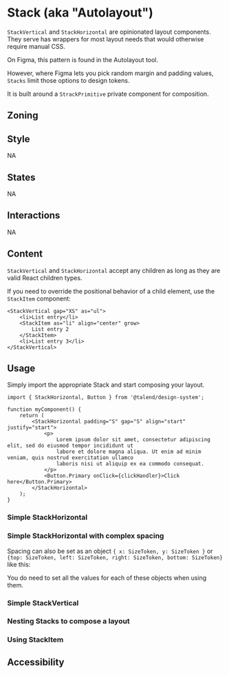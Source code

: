 
<Meta title="Components/Stack" />

# Stack (aka "Autolayout")

`StackVertical` and `StackHorizontal` are opinionated layout components. They serve has wrappers for most layout needs that would otherwise require manual CSS.

On Figma, this pattern is found in the Autolayout tool.

However, where Figma lets you pick random margin and padding values, `Stacks` limit those options to design tokens.

It is built around a `StrackPrimitive` private component for composition.

## Zoning

<FigmaImage src="https://www.figma.com/file/qc8oUSyVJM67gSsbTShftt/%F0%9F%93%90-Zoning?node-id=1044%3A237" />

## Style

NA

## States

NA

## Interactions

NA

## Content

`StackVertical` and `StackHorizontal` accept any children as long as they are valid React children types.

If you need to override the positional behavior of a child element, use the `StackItem` component:

```tsx
<StackVertical gap="XS" as="ul">
	<li>List entry</li>
	<StackItem as="li" align="center" grow>
		List entry 2
	</StackItem>
	<li>List entry 3</li>
</StackVertical>
```

## Usage

Simply import the appropriate Stack and start composing your layout.

```tsx
import { StackHorizontal, Button } from '@talend/design-system';

function myComponent() {
	return (
		<StackHorizontal padding="S" gap="S" align="start" justify="start">
			<p>
				Lorem ipsum dolor sit amet, consectetur adipiscing elit, sed do eiusmod tempor incididunt ut
				labore et dolore magna aliqua. Ut enim ad minim veniam, quis nostrud exercitation ullamco
				laboris nisi ut aliquip ex ea commodo consequat.
			</p>
			<Button.Primary onClick={clickHandler}>Click here</Button.Primary>
		</StackHorizontal>
	);
}
```

### Simple StackHorizontal

<Canvas>
	<Story story={StoriesHorizontal.TestHorizontal} name="Story Horizontal" />
</Canvas>

<ArgsTable story="Story Horizontal" />

### Simple StackHorizontal with complex spacing

Spacing can also be set as an object `{ x: SizeToken, y: SizeToken }` or `{top: SizeToken, left: SizeToken, right: SizeToken, bottom: SizeToken}` like this:

<Canvas>
	<Story
		story={StoriesHorizontal.TestHorizontalWithExplicitSpacing}
		name="Story Horizontal Spacing"
	/>
</Canvas>

<ArgsTable story="Story Horizontal Spacing" />

You do need to set all the values for each of these objects when using them.

### Simple StackVertical

<Canvas>
	<Story story={StoriesVertical.TestVertical} name="Story Vertical" />
</Canvas>

<ArgsTable story="Story Vertical" />

### Nesting Stacks to compose a layout

<Canvas>
	<Story story={StoriesVertical.StackNesting} />
</Canvas>

### Using StackItem

<Canvas>
	<Story story={StoriesVertical.StackWithStackItem} name="Story StackItem" />
</Canvas>

<ArgsTable story="Story StackItem" />

## Accessibility
